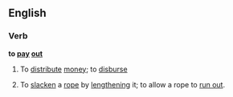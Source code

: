 ==English==

===Verb===
'''to [[pay]] [[out]]'''

# To [[distribute]] [[money]]; to [[disburse]]
#{{nautical}} To [[slacken]] a [[rope]] by [[lengthen]]ing it; to allow a rope to [[run out]].